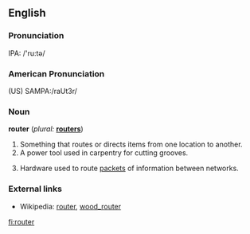 ==English==

===Pronunciation===
IPA: /'ru:tə/

===American Pronunciation===
(US) SAMPA:/raUt3r/

===Noun===
'''router'''  (''plural:'' '''[[routers]]''')
# Something that routes or directs items from one location to another.
# A power tool used in carpentry for cutting grooves.
# {{internet}} Hardware used to route [[packet]]s of information between networks.

===External links===
* Wikipedia: [[w:router|router]], [[w:wood_router|wood_router]]

[[fi:router]]